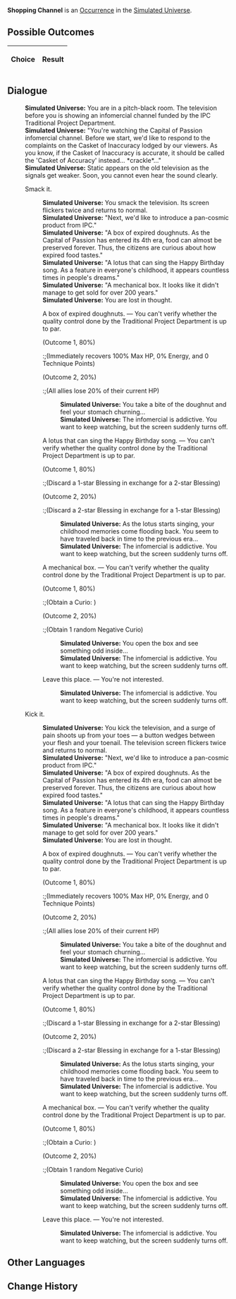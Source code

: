 {{Simulated Universe Event Infobox
|title         = Shopping Channel
|image         = Random Event Normal.png
|type          =
|domains_su    = Occurrence
|domains_ext   = Occurrence
|domains_swarm = 
|domains_gng   = 
|requirements  =
|prev          = 
|next          = 
|indexRewards  =
|characters    = 
}}
'''Shopping Channel''' is an [[Simulated Universe/Occurrence|Occurrence]] in the [[Simulated Universe]].

==Possible Outcomes==
{| class="article-table"
!Choice
!Result

|}

<!--
==Gameplay Notes==

-->
==Dialogue==
{{Dialogue Start}}
:'''Simulated Universe:''' You are in a pitch-black room. The television before you is showing an infomercial channel funded by the IPC Traditional Project Department.
:'''Simulated Universe:''' "You're watching the Capital of Passion infomercial channel. Before we start, we'd like to respond to the complaints on the Casket of Inaccuracy lodged by our viewers. As you know, if the Casket of Inaccuracy is accurate, it should be called the 'Casket of Accuracy' instead... *crackle*..."
:'''Simulated Universe:''' Static appears on the old television as the signals get weaker. Soon, you cannot even hear the sound clearly.
:{{DIcon|Arrow}} Smack it.
::'''Simulated Universe:''' You smack the television. Its screen flickers twice and returns to normal.
::'''Simulated Universe:''' "Next, we'd like to introduce a pan-cosmic product from IPC."
::'''Simulated Universe:''' "A box of expired doughnuts. As the Capital of Passion has entered its 4th era, food can almost be preserved forever. Thus, the citizens are curious about how expired food tastes."
::'''Simulated Universe:''' "A lotus that can sing the Happy Birthday song. As a feature in everyone's childhood, it appears countless times in people's dreams."
::'''Simulated Universe:''' "A mechanical box. It looks like it didn't manage to get sold for over 200 years."
::'''Simulated Universe:''' You are lost in thought.
::{{DIcon|Star}} A box of expired doughnuts. &mdash; You can't verify whether the quality control done by the Traditional Project Department is up to par.
::;(Outcome 1, 80%)
:::;(Immediately recovers 100% Max HP, 0% Energy, and 0 Technique Points)
::;(Outcome 2, 20%)
:::;(All allies lose 20% of their current HP)
:::'''Simulated Universe:''' You take a bite of the doughnut and feel your stomach churning...
:::'''Simulated Universe:''' The infomercial is addictive. You want to keep watching, but the screen suddenly turns off.
::{{DIcon|Star}} A lotus that can sing the Happy Birthday song. &mdash; You can't verify whether the quality control done by the Traditional Project Department is up to par.
::;(Outcome 1, 80%)
:::;(Discard a 1-star Blessing in exchange for a 2-star Blessing)
::;(Outcome 2, 20%)
:::;(Discard a 2-star Blessing in exchange for a 1-star Blessing)
:::'''Simulated Universe:''' As the lotus starts singing, your childhood memories come flooding back. You seem to have traveled back in time to the previous era...
:::'''Simulated Universe:''' The infomercial is addictive. You want to keep watching, but the screen suddenly turns off.
::{{DIcon|Star}} A mechanical box. &mdash; You can't verify whether the quality control done by the Traditional Project Department is up to par.
::;(Outcome 1, 80%)
:::;(Obtain a Curio<nowiki>:</nowiki> {{tx}}<!--ID: 30002-->)
::;(Outcome 2, 20%)
:::;(Obtain 1 random Negative Curio)
:::'''Simulated Universe:''' You open the box and see something odd inside...
:::'''Simulated Universe:''' The infomercial is addictive. You want to keep watching, but the screen suddenly turns off.
::{{DIcon|Star}} Leave this place. &mdash; You're not interested.
:::'''Simulated Universe:''' The infomercial is addictive. You want to keep watching, but the screen suddenly turns off.
:{{DIcon|Arrow}} Kick it.
::'''Simulated Universe:''' You kick the television, and a surge of pain shoots up from your toes &mdash; a button wedges between your flesh and your toenail. The television screen flickers twice and returns to normal.
::'''Simulated Universe:''' "Next, we'd like to introduce a pan-cosmic product from IPC."
::'''Simulated Universe:''' "A box of expired doughnuts. As the Capital of Passion has entered its 4th era, food can almost be preserved forever. Thus, the citizens are curious about how expired food tastes."
::'''Simulated Universe:''' "A lotus that can sing the Happy Birthday song. As a feature in everyone's childhood, it appears countless times in people's dreams."
::'''Simulated Universe:''' "A mechanical box. It looks like it didn't manage to get sold for over 200 years."
::'''Simulated Universe:''' You are lost in thought.
::{{DIcon|Star}} A box of expired doughnuts. &mdash; You can't verify whether the quality control done by the Traditional Project Department is up to par.
::;(Outcome 1, 80%)
:::;(Immediately recovers 100% Max HP, 0% Energy, and 0 Technique Points)
::;(Outcome 2, 20%)
:::;(All allies lose 20% of their current HP)
:::'''Simulated Universe:''' You take a bite of the doughnut and feel your stomach churning...
:::'''Simulated Universe:''' The infomercial is addictive. You want to keep watching, but the screen suddenly turns off.
::{{DIcon|Star}} A lotus that can sing the Happy Birthday song. &mdash; You can't verify whether the quality control done by the Traditional Project Department is up to par.
::;(Outcome 1, 80%)
:::;(Discard a 1-star Blessing in exchange for a 2-star Blessing)
::;(Outcome 2, 20%)
:::;(Discard a 2-star Blessing in exchange for a 1-star Blessing)
:::'''Simulated Universe:''' As the lotus starts singing, your childhood memories come flooding back. You seem to have traveled back in time to the previous era...
:::'''Simulated Universe:''' The infomercial is addictive. You want to keep watching, but the screen suddenly turns off.
::{{DIcon|Star}} A mechanical box. &mdash; You can't verify whether the quality control done by the Traditional Project Department is up to par.
::;(Outcome 1, 80%)
:::;(Obtain a Curio<nowiki>:</nowiki> {{tx}}<!--ID: 30002-->)
::;(Outcome 2, 20%)
:::;(Obtain 1 random Negative Curio)
:::'''Simulated Universe:''' You open the box and see something odd inside...
:::'''Simulated Universe:''' The infomercial is addictive. You want to keep watching, but the screen suddenly turns off.
::{{DIcon|Star}} Leave this place. &mdash; You're not interested.
:::'''Simulated Universe:''' The infomercial is addictive. You want to keep watching, but the screen suddenly turns off.
{{Dialogue End}}

==Other Languages==
{{Other Languages
|en    = Shopping Channel
|zhs   = 电视购物频道
|zht   = 電視購物頻道
|ja    = テレビショッピングチャンネル
|ko    = 티비 홈쇼핑 채널
|es    = Teletienda
|fr    = Télé-achat
|ru    = Телемагазин
|th    = ช่องช้อปปิ้งทางโทรทัศน์
|vi    = Kênh Mua Sắm Truyền Hình
|de    = Shopping-Kanal
|id    = Saluran Belanja
|pt    = Canal de Compras
}}

==Change History==
{{Change History|1.0}}
